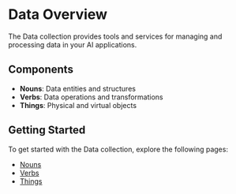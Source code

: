 # Data Overview

The Data collection provides tools and services for managing and processing data in your AI applications.

## Components

- **Nouns**: Data entities and structures
- **Verbs**: Data operations and transformations
- **Things**: Physical and virtual objects

## Getting Started

To get started with the Data collection, explore the following pages:

- [Nouns](/nouns)
- [Verbs](/verbs)
- [Things](/things)
